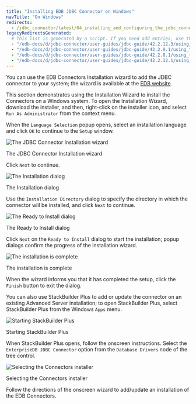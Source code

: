 ```yaml
---
title: "Installing EDB JDBC Connector on Windows"
navTitle: "On Windows"
redirects:
  - /jdbc_connector/latest/04_installing_and_configuring_the_jdbc_connector/04_using_the_graphical_installer_to_install_the_connector/
legacyRedirectsGenerated:
  # This list is generated by a script. If you need add entries, use the `legacyRedirects` key.
  - "/edb-docs/d/jdbc-connector/user-guides/jdbc-guide/42.2.12.3/using_the_graphical_installer_to_install_the_connector.html"
  - "/edb-docs/d/jdbc-connector/user-guides/jdbc-guide/42.2.9.1/using_the_graphical_installer_to_install_the_connector.html"
  - "/edb-docs/d/jdbc-connector/user-guides/jdbc-guide/42.2.8.1/using_the_graphical_installer_to_install_the_connector.html"
  - "/edb-docs/d/jdbc-connector/user-guides/jdbc-guide/42.2.12.1/using_the_graphical_installer_to_install_the_connector.html"
---
```


<div id="using_the_graphical_installer_to_install_the_connector" class="registered_link"></div>

You can use the EDB Connectors Installation wizard to add the JDBC connector to your system; the wizard is available at the [EDB website](https://www.enterprisedb.com/software-downloads-postgres/).

This section demonstrates using the Installation Wizard to install the Connectors on a Windows system. To open the Installation Wizard, download the installer, and then, right-click on the installer icon, and select `Run As Administrator` from the context menu.

When the `Language Selection` popup opens, select an installation language and click `OK` to continue to the `Setup` window.

![The JDBC Connector Installation wizard](../images/jdbc_installation_wizard.png)

The JDBC Connector Installation wizard

Click `Next` to continue.

![The Installation dialog](../images/jdbc_installation_dialog.png)

The Installation dialog

Use the `Installation Directory` dialog to specify the directory in which the connector will be installed, and click `Next` to continue.

![The Ready to Install dialog](../images/ready_to_install.png)

The Ready to Install dialog

Click `Next` on the `Ready to Install` dialog to start the installation; popup dialogs confirm the progress of the installation wizard.

![The installation is complete](../images/jdbc_installation_complete.png)

The installation is complete

When the wizard informs you that it has completed the setup, click the `Finish` button to exit the dialog.

You can also use StackBuilder Plus to add or update the connector on an existing Advanced Server installation; to open StackBuilder Plus, select StackBuilder Plus from the Windows `Apps` menu.

![Starting StackBuilder Plus](../images/starting_stackbuilder_plus.png)

Starting StackBuilder Plus

When StackBuilder Plus opens, follow the onscreen instructions. Select the `EnterpriseDB JDBC Connector` option from the `Database Drivers` node of the tree control.

![Selecting the Connectors installer](../images/selecting_the_connectors_installer.png)


Selecting the Connectors installer

Follow the directions of the onscreen wizard to add/update an installation of the EDB Connectors.
